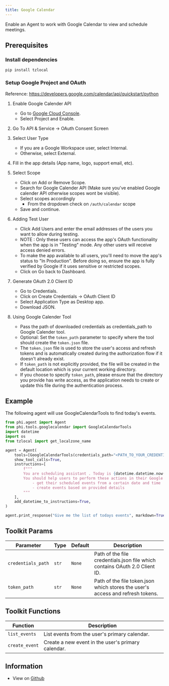 ```yaml
---
title: Google Calendar
---
```


Enable an Agent to work with Google Calendar to view and schedule meetings.

## Prerequisites

### Install dependencies

```shell
pip install tzlocal
```

### Setup Google Project and OAuth

Reference: https://developers.google.com/calendar/api/quickstart/python

1. Enable Google Calender API 
    - Go to [Google Cloud Console](https://console.cloud.google.com/apis/enableflow?apiid=calendar-json.googleapis.com).
    - Select Project and Enable.

2. Go To API & Service -> OAuth Consent Screen

3. Select User Type
    - If you are a Google Workspace user, select Internal.
    - Otherwise, select External.

4. Fill in the app details (App name, logo, support email, etc).

5. Select Scope
    - Click on Add or Remove Scope.
    - Search for Google Calender API (Make sure you've enabled Google calender API otherwise scopes wont be visible).
    - Select scopes accordingly
        - From the dropdown check on `/auth/calendar` scope
    - Save and continue.


6. Adding Test User 
    - Click Add Users and enter the email addresses of the users you want to allow during testing.
    - NOTE : Only these users can access the app's OAuth functionality when the app is in "Testing" mode.
    Any other users will receive access denied errors.
    - To make the app available to all users, you'll need to move the app's status to "In Production".
    Before doing so, ensure the app is fully verified by Google if it uses sensitive or restricted scopes.
    - Click on Go back to Dashboard.


7. Generate OAuth 2.0 Client ID
    - Go to Credentials.
    - Click on Create Credentials -> OAuth Client ID
    - Select Application Type as Desktop app.
    - Download JSON.

8. Using Google Calender Tool
    - Pass the path of downloaded credentials as credentials_path to Google Calender tool.
    - Optional: Set the `token_path` parameter to specify where the tool should create the `token.json` file.
    - The `token.json` file is used to store the user's access and refresh tokens and is automatically created during the authorization flow if it doesn't already exist. 
    - If `token_path` is not explicitly provided, the file will be created in the default location which is your current working directory.
    - If you choose to specify `token_path`, please ensure that the directory you provide has write access, as the application needs to create or update this file during the authentication process.

## Example

The following agent will use GoogleCalendarTools to find today's events.

```python cookbook/tools/googlecalendar_tools.py
from phi.agent import Agent
from phi.tools.googlecalendar import GoogleCalendarTools
import datetime
import os
from tzlocal import get_localzone_name

agent = Agent(
    tools=[GoogleCalendarTools(credentials_path="<PATH_TO_YOUR_CREDENTIALS_FILE>")],
    show_tool_calls=True,
    instructions=[
        f"""
        You are scheduling assistant . Today is {datetime.datetime.now()} and the users timezone is {get_localzone_name()}.
        You should help users to perform these actions in their Google calendar:
            - get their scheduled events from a certain date and time
            - create events based on provided details
        """
    ],
    add_datetime_to_instructions=True,
)

agent.print_response("Give me the list of todays events", markdown=True)


```

## Toolkit Params

| Parameter | Type | Default | Description |
|-----------|------|---------|-------------|
| `credentials_path` | `str` | `None` | Path of the file credentials.json file which contains OAuth 2.0 Client ID. |
| `token_path` | `str` | `None` | Path of the file token.json which stores the user's access and refresh tokens. |

## Toolkit Functions

| Function | Description |
|----------|-------------|
| `list_events` | List events from the user's primary calendar. |
| `create_event` | Create a new event in the user's primary calendar. |


## Information

- View on [Github](https://github.com/AgnoAgi/phidata/blob/main/phi/tools/googlecalendar.py)

